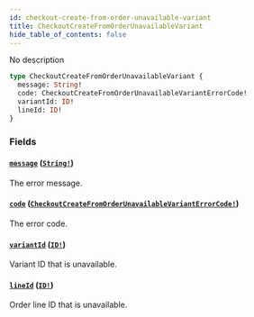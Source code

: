 ```yaml
---
id: checkout-create-from-order-unavailable-variant
title: CheckoutCreateFromOrderUnavailableVariant
hide_table_of_contents: false
---
```


No description

```graphql
type CheckoutCreateFromOrderUnavailableVariant {
  message: String!
  code: CheckoutCreateFromOrderUnavailableVariantErrorCode!
  variantId: ID!
  lineId: ID!
}
```

### Fields

#### [`message`](#) ([`String!`](../../../developer/api-reference/scalars/string))

The error message.

#### [`code`](#) ([`CheckoutCreateFromOrderUnavailableVariantErrorCode!`](../../../developer/api-reference/enums/checkout-create-from-order-unavailable-variant-error-code))

The error code.

#### [`variantId`](#) ([`ID!`](../../../developer/api-reference/scalars/id))

Variant ID that is unavailable.

#### [`lineId`](#) ([`ID!`](../../../developer/api-reference/scalars/id))

Order line ID that is unavailable.
